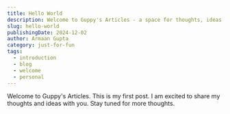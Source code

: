 ```yaml
---
title: Hello World
description: Welcome to Guppy's Articles - a space for thoughts, ideas, and creative explorations
slug: hello-world
publishingDate: 2024-12-02
author: Armaan Gupta
category: just-for-fun
tags:
  - introduction
  - blog
  - welcome
  - personal
---
```

Welcome to Guppy's Articles. This is my first post. I am excited to share my thoughts and ideas with you. Stay tuned for more thoughts.
